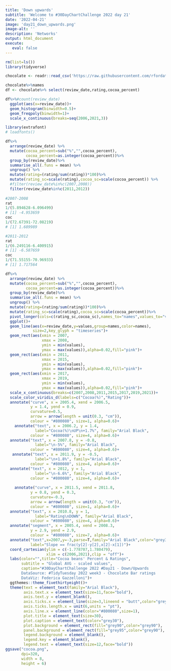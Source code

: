 ```yaml
---
title: 'Down upwards'
subtitle: 'Welcome to #30DayChartChallenge 2022 day 21'
date: '2022-04-21'
image: 'day21_down_upwards.png'
image-alt: ''
description: 'Networks'
output: html_document
execute: 
   eval: false
---
```





```r
rm(list=ls())
library(tidyverse)

chocolate <- readr::read_csv('https://raw.githubusercontent.com/rfordatascience/tidytuesday/master/data/2022/2022-01-18/chocolate.csv')

chocolate%>%names
df <- chocolate%>% select(review_date,rating,cocoa_percent)

df%>%#count(review_date)
  ggplot(aes(x=review_date))+
  geom_histogram(binwidth=0.5)+
  geom_freqpoly(binwidth=1)+
  scale_x_continuous(breaks=seq(2006,2021,3))
```

```r
library(extrafont)
# loadfonts()
```

```r
df%>%
  arrange(review_date) %>%
  mutate(cocoa_percent=sub("%","",cocoa_percent),
         cocoa_percent=as.integer(cocoa_percent))%>%
  group_by(review_date)%>%
  summarise_all(.funs = mean) %>% 
  ungroup() %>% 
  mutate(rating=(rating/sum(rating))*100)%>%
  mutate(rating_sc=scale(rating),cocoa_sc=scale(cocoa_percent)) %>%
  #filter(review_date%in%c(2007,2008))
  filter(review_date%in%c(2011,2012))
                         
#2007-2008
rat 
1/(5.894628-6.096499)
# [1] -4.953659
coc
1/(72.67391-72.08219)
# [1] 1.689989

#2011-2012
rat 
1/(6.249116-6.400915)
# [1] -6.587659
coc
1/(71.55155-70.96933)
# [1] 1.717564
```


```r
df%>%
  arrange(review_date) %>%
  mutate(cocoa_percent=sub("%","",cocoa_percent),
         cocoa_percent=as.integer(cocoa_percent))%>%
  group_by(review_date)%>%
  summarise_all(.funs = mean) %>% 
  ungroup() %>% 
  mutate(rating=(rating/sum(rating))*100)%>%
  mutate(rating_sc=scale(rating),cocoa_sc=scale(cocoa_percent))%>%
  pivot_longer(cols=c(rating_sc,cocoa_sc),names_to="names",values_to="values")%>%#pull(values)%>%range()
  ggplot()+
  geom_line(aes(x=review_date,y=values,group=names,color=names),
            size=2,key_glyph = "timeseries")+
  geom_rect(aes(xmin = 2007, 
                xmax = 2008, 
                ymin = min(values), 
                ymax = max(values)),alpha=0.02,fill="pink")+
  geom_rect(aes(xmin = 2011, 
                xmax = 2015, 
                ymin = min(values), 
                ymax = max(values)),alpha=0.02,fill="pink")+
  geom_rect(aes(xmin = 2017, 
                xmax = 2019, 
                ymin = min(values), 
                ymax = max(values)),alpha=0.02,fill="pink")+
  scale_x_continuous(breaks=c(2007,2008,2011,2015,2017,2019,2021))+
  scale_color_viridis_d(labels=c("Cocoa(%)","Rating"))+
  annotate("curve", x = 2005.4, xend = 2006.5, 
           y = 1.4, yend = 0.9, 
           curvature=0.5,
           arrow = arrow(length = unit(0.3, "cm")),
           colour = "#800080", size=1, alpha=0.6)+
    annotate("text", x = 2006.2, y = 1.4, 
             label="Cocoa(%)\nUP\n+1.7%", family="Arial Black",
           colour = "#800080", size=4, alpha=0.6)+
  annotate("text", x = 2007.8, y = -0.8, 
             label="\n-5%", family="Arial Black",
           colour = "#800080", size=4, alpha=0.6)+
   annotate("text", x = 2011.9, y = -0.5, 
             label="\n+1.8%", family="Arial Black",
           colour = "#800080", size=4, alpha=0.6)+
  annotate("text", x = 2012, y = 1, 
             label="\n-6.6%", family="Arial Black",
           colour = "#800080", size=4, alpha=0.6)+
  
    annotate("curve", x = 2011.5, xend = 2011.8, 
           y = 0.8, yend = 0.3, 
           curvature=-0.3,
           arrow = arrow(length = unit(0.3, "cm")),
           colour = "#800080", size=1, alpha=0.6)+
  annotate("text", x = 2010.8, y = 1, 
             label="Rating\nDOWN", family="Arial Black",
           colour = "#800080", size=4, alpha=0.6)+
  annotate("segment", x = 2005.4, xend = 2008.3, 
           y = 2.9, yend = 2.9, 
           colour = "#800080", size=7, alpha=0.6)+
  annotate("text",x=2007,y=-3,parse=T,family="Arial Black",color="grey30",
           label="Slope == frac(y[2]-y[2],x[2]-x[1])")+
  coord_cartesian(ylim = c(-1.778707,1.780479), 
                  xlim = c(2006,2021),clip = "off")+
  labs(color="",title="Cocoa beans' Percent & Ratings",
       subtitle = "Global AVG - scaled values",
       caption="#30DayChartChallenge 2022 #Day21 - Down/Upwards
       DataSource: #TidyTuesday 2022 week3 - Chocolate Bar ratings
       DataViz: Federica Gazzelloni")+
  ggthemes::theme_fivethirtyeight()+
  theme(text = element_text(family="Arial Black"),
        axis.text.x = element_text(size=11,face="bold"),
        axis.text.y = element_blank(),
        axis.ticks.x = element_line(size=3,lineend = "butt",color="grey50"),
        axis.ticks.length.x = unit(6,units = "pt"),
        axis.line.x = element_line(color="#800080",size=1),
        plot.title = element_text(size=30),
        plot.caption = element_text(color="grey30"),
        plot.background = element_rect(fill="grey90",color="grey90"),
        panel.background = element_rect(fill="grey95",color="grey90"),
        legend.background = element_blank(),
        legend.key = element_blank(),
        legend.text = element_text(size=12,face="bold"))
ggsave("cocoa.png",
       dpi=320,
       width = 8,
       height = 6)
```





